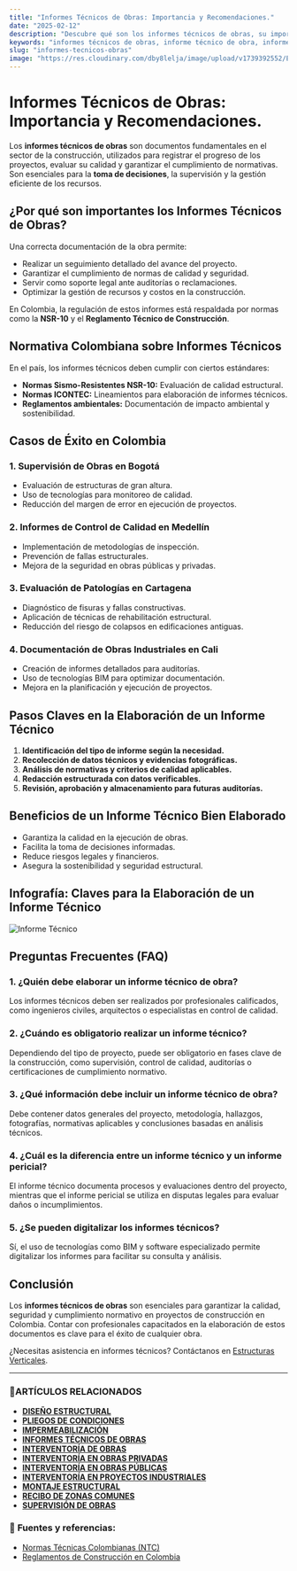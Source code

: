 ```yaml
---
title: "Informes Técnicos de Obras: Importancia y Recomendaciones."
date: "2025-02-12"
description: "Descubre qué son los informes técnicos de obras, su importancia en la construcción y cómo elaborarlos correctamente."
keywords: "informes técnicos de obras, informe técnico de obra, informes técnicos, informes de obra, tipos de informes técnicos, supervisión de obras, control de calidad, ingeniería civil, gestión de proyectos, documentación técnica, informes técnicos en Colombia, Bogotá, Ibagué y Girardot"
slug: "informes-tecnicos-obras"
image: "https://res.cloudinary.com/dby8lelja/image/upload/v1739392552/Estructuras%20Verticales%20e%20Ingenieros%20SAS/Imagenes%20Blog/Informes_T%C3%A9cnicos_jifheh.webp"
---
```


# Informes Técnicos de Obras: Importancia y Recomendaciones.

Los **informes técnicos de obras** son documentos fundamentales en el sector de la construcción, utilizados para registrar el progreso de los proyectos, evaluar su calidad y garantizar el cumplimiento de normativas. Son esenciales para la **toma de decisiones**, la supervisión y la gestión eficiente de los recursos.

## ¿Por qué son importantes los Informes Técnicos de Obras?

Una correcta documentación de la obra permite:

- Realizar un seguimiento detallado del avance del proyecto.
- Garantizar el cumplimiento de normas de calidad y seguridad.
- Servir como soporte legal ante auditorías o reclamaciones.
- Optimizar la gestión de recursos y costos en la construcción.

En Colombia, la regulación de estos informes está respaldada por normas como la **NSR-10** y el **Reglamento Técnico de Construcción**.

## Normativa Colombiana sobre Informes Técnicos

En el país, los informes técnicos deben cumplir con ciertos estándares:

- **Normas Sismo-Resistentes NSR-10:** Evaluación de calidad estructural.
- **Normas ICONTEC:** Lineamientos para elaboración de informes técnicos.
- **Reglamentos ambientales:** Documentación de impacto ambiental y sostenibilidad.

## Casos de Éxito en Colombia

### 1. Supervisión de Obras en Bogotá

- Evaluación de estructuras de gran altura.
- Uso de tecnologías para monitoreo de calidad.
- Reducción del margen de error en ejecución de proyectos.

### 2. Informes de Control de Calidad en Medellín

- Implementación de metodologías de inspección.
- Prevención de fallas estructurales.
- Mejora de la seguridad en obras públicas y privadas.

### 3. Evaluación de Patologías en Cartagena

- Diagnóstico de fisuras y fallas constructivas.
- Aplicación de técnicas de rehabilitación estructural.
- Reducción del riesgo de colapsos en edificaciones antiguas.

### 4. Documentación de Obras Industriales en Cali

- Creación de informes detallados para auditorías.
- Uso de tecnologías BIM para optimizar documentación.
- Mejora en la planificación y ejecución de proyectos.

## Pasos Claves en la Elaboración de un Informe Técnico

1. **Identificación del tipo de informe según la necesidad.**  
2. **Recolección de datos técnicos y evidencias fotográficas.**  
3. **Análisis de normativas y criterios de calidad aplicables.**  
4. **Redacción estructurada con datos verificables.**  
5. **Revisión, aprobación y almacenamiento para futuras auditorías.**  

## Beneficios de un Informe Técnico Bien Elaborado

- Garantiza la calidad en la ejecución de obras.  
- Facilita la toma de decisiones informadas.  
- Reduce riesgos legales y financieros.  
- Asegura la sostenibilidad y seguridad estructural.  

## Infografía: Claves para la Elaboración de un Informe Técnico

![Informe Técnico](https://res.cloudinary.com/dby8lelja/image/upload/v1739569867/Estructuras%20Verticales%20e%20Ingenieros%20SAS/Imagenes%20Blog/informes_tecnicos_de_obras_infografia_ua6516.webp)

## Preguntas Frecuentes (FAQ)

### 1. ¿Quién debe elaborar un informe técnico de obra?
Los informes técnicos deben ser realizados por profesionales calificados, como ingenieros civiles, arquitectos o especialistas en control de calidad.

### 2. ¿Cuándo es obligatorio realizar un informe técnico?
Dependiendo del tipo de proyecto, puede ser obligatorio en fases clave de la construcción, como supervisión, control de calidad, auditorías o certificaciones de cumplimiento normativo.

### 3. ¿Qué información debe incluir un informe técnico de obra?
Debe contener datos generales del proyecto, metodología, hallazgos, fotografías, normativas aplicables y conclusiones basadas en análisis técnicos.

### 4. ¿Cuál es la diferencia entre un informe técnico y un informe pericial?
El informe técnico documenta procesos y evaluaciones dentro del proyecto, mientras que el informe pericial se utiliza en disputas legales para evaluar daños o incumplimientos.

### 5. ¿Se pueden digitalizar los informes técnicos?
Sí, el uso de tecnologías como BIM y software especializado permite digitalizar los informes para facilitar su consulta y análisis.

## Conclusión

Los **informes técnicos de obras** son esenciales para garantizar la calidad, seguridad y cumplimiento normativo en proyectos de construcción en Colombia. Contar con profesionales capacitados en la elaboración de estos documentos es clave para el éxito de cualquier obra.

¿Necesitas asistencia en informes técnicos? Contáctanos en [Estructuras Verticales](https://www.estructurasverticales.com/).

---


### 📌ARTÍCULOS RELACIONADOS

- **[DISEÑO ESTRUCTURAL](https://www.estructurasverticales.com/blog/diseno-estructural-construccion)**  
- **[PLIEGOS DE CONDICIONES](https://www.estructurasverticales.com/blog/elaboracion-pliegos-condiciones)**  
- **[IMPERMEABILIZACIÓN](https://www.estructurasverticales.com/blog/impermeabilizacion-construccion)**  
- **[INFORMES TÉCNICOS DE OBRAS](https://www.estructurasverticales.com/blog/informes-tecnicos-obras)**  
- **[INTERVENTORÍA DE OBRAS](https://www.estructurasverticales.com/blog/interventoria-obras-colombia)**  
- **[INTERVENTORÍA EN OBRAS PRIVADAS](https://www.estructurasverticales.com/blog/interventoria-obras-privadas)**  
- **[INTERVENTORÍA EN OBRAS PÚBLICAS](https://www.estructurasverticales.com/blog/interventoria-obras-publicas)**  
- **[INTERVENTORÍA EN PROYECTOS INDUSTRIALES](https://www.estructurasverticales.com/blog/interventoria-proyectos-industriales)**  
- **[MONTAJE ESTRUCTURAL](https://www.estructurasverticales.com/blog/montaje-estructural-construccion)**  
- **[RECIBO DE ZONAS COMUNES](https://www.estructurasverticales.com/blog/recibo-zonas-comunes-ph)**  
- **[SUPERVISIÓN DE OBRAS](https://www.estructurasverticales.com/blog/supervision-obras-construccion)**  

### 🔗 **Fuentes y referencias:**
- [Normas Técnicas Colombianas (NTC)](https://www.icontec.org/)
- [Reglamentos de Construcción en Colombia](https://www.minvivienda.gov.co/)



